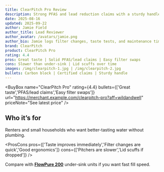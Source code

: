 ```yaml
---
title: ClearPitch Pro Review
description: Strong PFAS and lead reduction claims with a sturdy handle and better-than-average pour speed.
date: 2025-08-16
updated: 2025-09-22
author: Jamie Field
author_title: Lead Reviewer
author_avatar: /avatars/jamie.png
author_bio: Jamie logs filter changes, taste tests, and maintenance time costs.
brand: ClearPitch
product: ClearPitch Pro
rating: 4.4
pros: Great taste | Solid PFAS/lead claims | Easy filter swaps
cons: Slower than under-sink | Lid scuffs over time
images: /img/clearpitch-1.jpg | /img/clearpitch-2.jpg
bullets: Carbon block | Certified claims | Sturdy handle
---
```


<Disclosure />

<BuyBox
  name="ClearPitch Pro"
  rating={4.4}
  bullets={['Great taste','PFAS/lead claims','Easy filter swaps']}
  url="https://merchant.example.com/clearpitch-pro?aff=wildandwell"
  priceNote="See latest price"
/>

## Who it’s for
Renters and small households who want better-tasting water without plumbing.

<ProsCons
  pros={['Taste improves immediately','Filter changes are quick','Good ergonomics']}
  cons={['Pitchers are slower','Lid scuffs if dropped']}
/>

Compare with **[FlowPure 200](/guides/water-filters-apartments)** under-sink units if you want fast fill speed.
